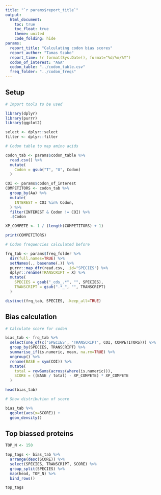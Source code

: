 ```yaml
---
title: "`r params$report_title`"
output: 
  html_document:
    toc: true
    toc_float: true
    theme: united
    code_folding: hide
params:
  report_title: "Calculating codon bias scores"
  report_author: "Tamas Szabo"
  report_time: !r format(Sys.Date(), format="%d/%m/%Y")
  codon_of_interest: "AGA"
  codon_table: "../codon_table.csv"
  freq_folder: "../codon_freqs"
---
```


## Setup

```r
# Import tools to be used

library(dplyr)
library(purrr)
library(ggplot2)

select <- dplyr::select
filter <- dplyr::filter
```

```r
# Codon table to map amino acids

codon_tab <- params$codon_table %>%
  read.csv() %>%
  mutate(
    Codon = gsub("T", "U", Codon)
  )

COI <- params$codon_of_interest
COMPETITORS <- codon_tab %>%
  group_by(Aa) %>%
  mutate(
    INTEREST = COI %in% Codon,
  ) %>%
  filter(INTEREST & Codon != COI) %>%
  .$Codon

XP_COMPETE <- 1 / (length(COMPETITORS) + 1)

print(COMPETITORS)
```

```r
# Codon frequencies calculated before

frq_tab <- params$freq_folder %>%
  dir(full.names=TRUE) %>%
  setNames(., basename(.)) %>%
  purrr::map_dfr(read.csv, .id="SPECIES") %>%
  dplyr::rename(TRANSCRIPT = X) %>%
  mutate(
    SPECIES = gsub("_cds_.*", "", SPECIES),
    TRANSCRIPT = gsub(".*_", "", TRANSCRIPT)
  )

distinct(frq_tab, SPECIES, .keep_all=TRUE)
```

## Bias calculation

```r
# Calculate score for codon

bias_tab <- frq_tab %>%
  select(one_of(c('SPECIES', 'TRANSCRIPT', COI, COMPETITORS))) %>%
  group_by(SPECIES, TRANSCRIPT) %>%
  summarise_if(is.numeric, mean, na.rm=TRUE) %>%
  ungroup() %>%
  rename(BASE = sym(COI)) %>%
  mutate(
    total = rowSums(across(where(is.numeric))),
    SCORE = ((BASE / total) - XP_COMPETE) * XP_COMPETE
  )

head(bias_tab)
```

```r
# Show distribution of score

bias_tab %>%
  ggplot(aes(x=SCORE)) +
  geom_density()
```

## Top biassed proteins

```r
TOP_N <- 150

top_tags <- bias_tab %>%
  arrange(desc(SCORE)) %>%
  select(SPECIES, TRANSCRIPT, SCORE) %>%
  group_split(SPECIES) %>%
  map(head, TOP_N) %>%
  bind_rows()

top_tags
```
